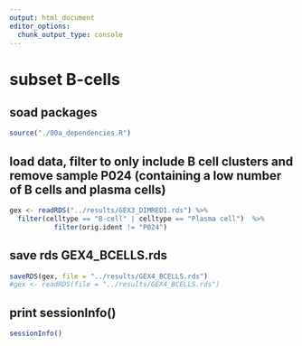 ```yaml
---
output: html_document
editor_options: 
  chunk_output_type: console
---
```


# subset B-cells {#Subset_B-cells}
## soad packages

```r

source("./00a_dependencies.R")

```


## load data, filter to only include B cell clusters and remove sample P024 (containing a low number of B cells and plasma cells)

```r

gex <- readRDS("../results/GEX3_DIMRED1.rds") %>%
  filter(celltype == "B-cell" | celltype == "Plasma cell")  %>%
           filter(orig.ident != "P024")


```


## save rds GEX4_BCELLS.rds

```r

saveRDS(gex, file = "../results/GEX4_BCELLS.rds")
#gex <- readRDS(file = "../results/GEX4_BCELLS.rds") 


```


## print sessionInfo()

```r

sessionInfo()

```
